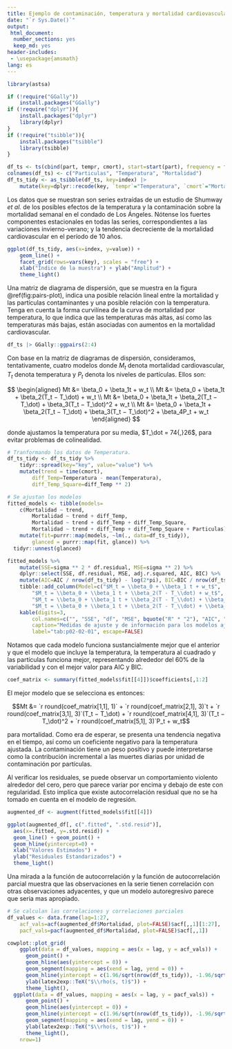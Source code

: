 ---
title: Ejemplo de contaminación, temperatura y mortalidad cardiovascular.
date: "`r Sys.Date()`"
output:
 html_document:
  number_sections: yes
  keep_md: yes
header-includes:
 - \usepackage{amsmath}
lang: es
---

```{r setup-1}
library(astsa)

if (!require("GGally"))
	install.packages("GGally")
if (!require("dplyr")){
	install.packages("dplyr")
	library(dplyr)
}
if (!require("tsibble")){
	install.packages("tsibble")
	library(tsibble)
}

df_ts <- ts(cbind(part, tempr, cmort), start=start(part), frequency = frequency(part))
colnames(df_ts) <- c("Particulas", "Temperatura", "Mortalidad")
df_ts_tidy <- as_tsibble(df_ts, key=index) |>
	mutate(key=dplyr::recode(key, `tempr`="Temperatura", `cmort`="Mortalidad", `part`="Particulas"))
```

Los datos que se muestran son series extraídas de un estudio de Shumway _et al._ de los posibles efectos de la temperatura y la contaminación sobre la mortalidad semanal en el condado de Los Ángeles. Nótense los fuertes componentes estacionales en todas las series, correspondientes a las variaciones invierno-verano; y la tendencia decreciente de la mortalidad cardiovascular en el período de 10 años.

```{r plot-ts-obs}
ggplot(df_ts_tidy, aes(x=index, y=value)) +
	geom_line() + 
	facet_grid(rows=vars(key), scales = "free") +
	xlab("Índice de la muestra") + ylab("Amplitud") + 
	theme_light()
```

Una matriz de diagrama de dispersión, que se muestra en la figura \@ref(fig:pairs-plot), indica una posible relación lineal entre la mortalidad y las partículas contaminantes y una posible relación con la temperatura. Tenga en cuenta la forma curvilínea de la curva de mortalidad por temperatura, lo que indica que las temperaturas más altas, así como las temperaturas más bajas, están asociadas con aumentos en la mortalidad cardiovascular.

```{r pairs-plot, label="fig:pairs-plot"}
df_ts |> GGally::ggpairs(2:4)
```

Con base en la matriz de diagramas de dispersión, consideramos, tentativamente, cuatro modelos donde $M_t$ denota mortalidad cardiovascular, $T_t$ denota temperatura y $P_t$ denota los niveles de partículas. Ellos son:

$$
\begin{aligned}
Mt &= \beta_0 + \beta_1t + w_t \\
Mt &= \beta_0 + \beta_1t + \beta_2(T_t − T_\dot) + w_t \\
Mt &= \beta_0 + \beta_1t + \beta_2(T_t − T_\dot) + \beta_3(T_t − T_\dot)^2 + w_t \\
Mt &= \beta_0 + \beta_1t + \beta_2(T_t − T_\dot) + \beta_3(T_t − T_\dot)^2 + \beta_4P_t + w_t
\end{aligned}
$$

donde ajustamos la temperatura por su media, $T_\dot = 74{,}26$, para evitar problemas de colinealidad.

```{r fitting-models}
# Tranformando los datos de Temperatura.
df_ts_tidy <- df_ts_tidy %>%
	tidyr::spread(key="key", value="value") %>%
	mutate(trend = time(cmort), 
		diff_Temp=Temperatura - mean(Temperatura),
		diff_Temp_Square=diff_Temp ** 2)

# Se ajustan los modelos
fitted_models <- tibble(models=
	c(Mortalidad ~ trend, 
		Mortalidad ~ trend + diff_Temp, 
		Mortalidad ~ trend + diff_Temp + diff_Temp_Square, 
		Mortalidad ~ trend + diff_Temp + diff_Temp_Square + Particulas)) %>%
	mutate(fit=purrr::map(models, ~lm(., data=df_ts_tidy)),
		glanced = purrr::map(fit, glance)) %>%
  tidyr::unnest(glanced)

fitted_models %>%
	mutate(SSE=sigma ** 2 * df.residual, MSE=sigma ** 2) %>%
	dplyr::select(SSE, df.residual, MSE, adj.r.squared, AIC, BIC) %>%
	mutate(AIC=AIC / nrow(df_ts_tidy) - log(2*pi), BIC=BIC / nrow(df_ts_tidy) - log(2*pi)) %>%
	tibble::add_column(Model=c("$M_t = \\beta_0 + \\beta_1 t + w_t$",
		"$M_t = \\beta_0 + \\beta_1 t + \\beta_2(T - T_\\dot) + w_t$", 
		"$M_t = \\beta_0 + \\beta_1 t + \\beta_2(T - T_\\dot) + \\beta_3(T - T_\\dot)^2 + w_t$", 
		"$M_t = \\beta_0 + \\beta_1 t + \\beta_2(T - T_\\dot) + \\beta_3(T - T_\\dot)^2 + \\beta_4 P_t + w_t$"), .before=1) %>%
	kable(digits=3,
		col.names=c("", "SSE", "df", "MSE", bquote("R" * "2"), "AIC", "BIC"),
		caption="Medidas de ajuste y de información para los modelos ajustados.", 
		label="tab:p02-02-01", escape=FALSE)
```

Notamos que cada modelo funciona sustancialmente mejor que el anterior y que el modelo que incluye la temperatura, la temperatura al cuadrado y las partículas funciona mejor, representando alrededor del 60% de la variabilidad y con el mejor valor para AIC y BIC.

```{r augmented}
coef_matrix <- summary(fitted_models$fit[[4]])$coefficients[,1:2]
```

El mejor modelo que se selecciona es entonces:

$$Mt &= `r round(coef_matrix[1,1], 1)` + `r round(coef_matrix[2,1], 3)`t + `r round(coef_matrix[3,1], 3)`(T_t − T_\dot) + `r round(coef_matrix[4,1], 3)`(T_t − T_\dot)^2 + `r round(coef_matrix[5,1], 3)`P_t + w_t$$

para mortalidad. Como era de esperar, se presenta una tendencia negativa en el tiempo, así como un coeficiente negativo para la temperatura ajustada. La contaminación tiene un peso positivo y puede interpretarse como la contribución incremental a las muertes diarias por unidad de contaminación por partículas.

Al verificar los residuales, se puede observar un comportamiento violento alrededor del cero, pero que parece variar por encima y debajo de este con regularidad. Esto implica que existe autocorrelación residual que no se ha tomado en cuenta en el modelo de regresión.

```{r residual-fitted, label="fog:residual-fitted"}
augmented_df <- augment(fitted_models$fit[[4]])

ggplot(augmented_df[, c(".fitted", ".std.resid")], 
  aes(x=.fitted, y=.std.resid)) +
  geom_line() + geom_point() +
  geom_hline(yintercept=0) +
  xlab("Valores Estimados") +
  ylab("Residuales Estandarizados") + 
  theme_light()
```

Una mirada a la función de autocorrelación y la función de autocorrelación parcial muestra que las observaciones en la serie tienen correlación con otras observaciones adyacentes, y que un modelo autoregresivo parece que seria mas apropiado. 

```{r autocorr-funs, label="fig:autocorr-funs"}
# Se calculan las correlaciones y correlaciones parciales
df_values <- data.frame(lag=1:27, 
	acf_vals=acf(augmented_df$Mortalidad, plot=FALSE)$acf[,,1][1:27],
	pacf_vals=pacf(augmented_df$Mortalidad, plot=FALSE)$acf[,,1])

cowplot::plot_grid(
	ggplot(data = df_values, mapping = aes(x = lag, y = acf_vals)) +
	  geom_point() +
	  geom_hline(aes(yintercept = 0)) +
	  geom_segment(mapping = aes(xend = lag, yend = 0)) +
	  geom_hline(yintercept = c(1.96/sqrt(nrow(df_ts_tidy)), -1.96/sqrt(nrow(df_ts_tidy))), linetype=2, color='blue') +
	  ylab(latex2exp::TeX("$\\rho(s, t)$")) +
	  theme_light(), 
  ggplot(data = df_values, mapping = aes(x = lag, y = pacf_vals)) +
	  geom_point() +
	  geom_hline(aes(yintercept = 0)) +
	  geom_hline(yintercept = c(1.96/sqrt(nrow(df_ts_tidy)), -1.96/sqrt(nrow(df_ts_tidy))), linetype=2, color='blue') +
	  geom_segment(mapping = aes(xend = lag, yend = 0)) +
	  ylab(latex2exp::TeX("$\\rho(s, t)$")) +
	  theme_light(), 
	nrow=1)
```
